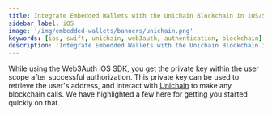 ```yaml
---
title: Integrate Embedded Wallets with the Unichain Blockchain in iOS/Swift Applications
sidebar_label: iOS
image: '/img/embedded-wallets/banners/unichain.png'
keywords: [ios, swift, unichain, web3auth, authentication, blockchain]
description: 'Integrate Embedded Wallets with the Unichain Blockchain in iOS/Swift Applications | Embedded Wallets'
---
```



<SEO
  title="Integrate Embedded Wallets with the Unichain Blockchain in iOS/Swift Applications"
  description="Integrate Embedded Wallets with the Unichain Blockchain in iOS/Swift Applications | Embedded Wallets"
  image="https://docs.metamask.io/img/embedded-wallets/banners/unichain.png"
  slug="/embedded-wallets/connect-blockchain/evm/unichain/ios"
/>

While using the Web3Auth iOS SDK, you get the private key within the user scope after successful authorization. This private key can be used to retrieve the user's address, and interact with [Unichain](https://www.unichain.org/) to make any blockchain calls. We have highlighted a few here for getting you started quickly on that.

<EVMInteraction />
